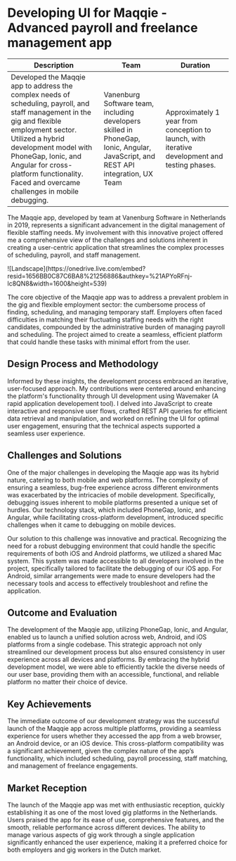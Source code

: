 

# Developing UI for Maqqie - Advanced payroll and freelance management app

| Description | Team | Duration |
|-------------|------|----------|
| Developed the Maqqie app to address the complex needs of scheduling, payroll, and staff management in the gig and flexible employment sector. Utilized a hybrid development model with PhoneGap, Ionic, and Angular for cross-platform functionality. Faced and overcame challenges in mobile debugging. | Vanenburg Software team, including developers skilled in PhoneGap, Ionic, Angular, JavaScript, and REST API integration, UX Team | Approximately 1 year from conception to launch, with iterative development and testing phases. |




The Maqqie app, developed by team at Vanenburg Software in Netherlands in 2019, 
represents a significant advancement in the digital management of flexible staffing needs.
My involvement with this innovative project offered me a comprehensive view of the challenges 
and solutions inherent in creating a user-centric application that streamlines the complex 
processes of scheduling, payroll, and staff management.

  
<Bleed >
  ![Landscape](https://onedrive.live.com/embed?resid=1656BB0C87C6BA8%21256886&authkey=%21APYoRFnj-lc8QN8&width=1600&height=539)
</Bleed>

The core objective of the Maqqie app was to address a prevalent problem in the gig and flexible employment 
sector: the cumbersome process of finding, scheduling, and managing temporary staff. Employers often 
faced difficulties in matching their fluctuating staffing needs with the right candidates, compounded 
by the administrative burden of managing payroll and scheduling. The project aimed to create a seamless, 
efficient platform that could handle these tasks with minimal effort from the user.

## Design Process and Methodology
Informed by these insights, the development process embraced an iterative, user-focused approach. 
My contributions were centered around enhancing the platform's functionality through UI development using Wavemaker (A rapid application developement tool). 
I delved into JavaScript to create interactive and responsive user flows, crafted REST API queries 
for efficient data retrieval and manipulation, and worked on refining the UI for optimal user engagement, 
ensuring that the technical aspects supported a seamless user experience.

## Challenges and Solutions
One of the major challenges in developing the Maqqie app was its hybrid nature, catering to both mobile 
and web platforms. The complexity of ensuring a seamless, bug-free experience across different environments 
was exacerbated by the intricacies of mobile development. Specifically, debugging issues inherent to mobile 
platforms presented a unique set of hurdles. Our technology stack, which included PhoneGap, Ionic, and Angular, 
while facilitating cross-platform development, introduced specific challenges when it came to debugging on 
mobile devices.

Our solution to this challenge was innovative and practical. Recognizing the need for a robust debugging 
environment that could handle the specific requirements of both iOS and Android platforms, we utilized a 
shared Mac system. This system was made accessible to all developers involved in the project, specifically 
tailored to facilitate the debugging of our iOS app. For Android, similar arrangements were made to ensure 
developers had the necessary tools and access to effectively troubleshoot and refine the application.

## Outcome and Evaluation
The development of the Maqqie app, utilizing PhoneGap, Ionic, and Angular, enabled us to launch a unified 
solution across web, Android, and iOS platforms from a single codebase. This strategic approach not only 
streamlined our development process but also ensured consistency in user experience across all devices and 
platforms. By embracing the hybrid development model, we were able to efficiently tackle the diverse needs 
of our user base, providing them with an accessible, functional, and reliable platform no matter their 
choice of device.

## Key Achievements
The immediate outcome of our development strategy was the successful launch of the Maqqie app across multiple 
platforms, providing a seamless experience for users whether they accessed the app from a web browser, an 
Android device, or an iOS device. This cross-platform compatibility was a significant achievement, given the 
complex nature of the app’s functionality, which included scheduling, payroll processing, staff matching, and 
management of freelance engagements.

## Market Reception
The launch of the Maqqie app was met with enthusiastic reception, quickly establishing it as one of the most 
loved gig platforms in the Netherlands. Users praised the app for its ease of use, comprehensive features, 
and the smooth, reliable performance across different devices. The ability to manage various aspects of gig
work through a single application significantly enhanced the user experience, making it a preferred choice 
for both employers and gig workers in the Dutch market.



